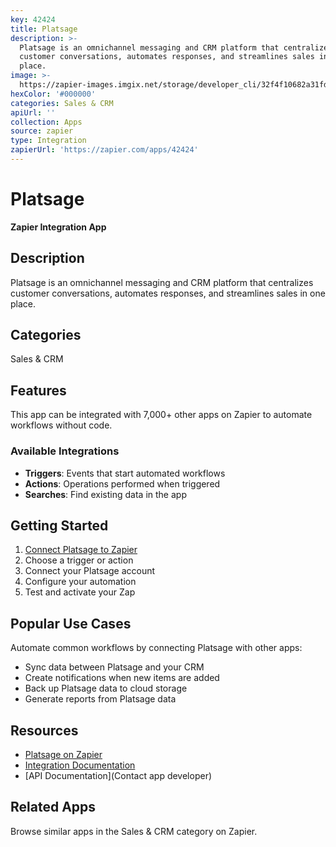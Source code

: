 ```yaml
---
key: 42424
title: Platsage
description: >-
  Platsage is an omnichannel messaging and CRM platform that centralizes
  customer conversations, automates responses, and streamlines sales in one
  place.
image: >-
  https://zapier-images.imgix.net/storage/developer_cli/32f4f10682a31fd98304fb4d691a4833.png?auto=format%2Ccompress&ixlib=python-3.0.0&q=50
hexColor: '#000000'
categories: Sales & CRM
apiUrl: ''
collection: Apps
source: zapier
type: Integration
zapierUrl: 'https://zapier.com/apps/42424'
---
```

# Platsage

**Zapier Integration App**

## Description

Platsage is an omnichannel messaging and CRM platform that centralizes customer conversations, automates responses, and streamlines sales in one place.

## Categories

Sales & CRM

## Features

This app can be integrated with 7,000+ other apps on Zapier to automate workflows without code.

### Available Integrations

- **Triggers**: Events that start automated workflows
- **Actions**: Operations performed when triggered
- **Searches**: Find existing data in the app

## Getting Started

1. [Connect Platsage to Zapier](https://zapier.com/apps/42424)
2. Choose a trigger or action
3. Connect your Platsage account
4. Configure your automation
5. Test and activate your Zap

## Popular Use Cases

Automate common workflows by connecting Platsage with other apps:

- Sync data between Platsage and your CRM
- Create notifications when new items are added
- Back up Platsage data to cloud storage
- Generate reports from Platsage data

## Resources

- [Platsage on Zapier](https://zapier.com/apps/42424)
- [Integration Documentation](https://zapier.com/apps/42424/integrations)
- [API Documentation](Contact app developer)

## Related Apps

Browse similar apps in the Sales & CRM category on Zapier.
